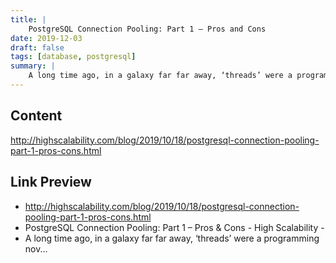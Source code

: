 ```yaml
---
title: |
    PostgreSQL Connection Pooling: Part 1 – Pros and Cons
date: 2019-12-03
draft: false
tags: [database, postgresql]
summary: |
    A long time ago, in a galaxy far far away, ‘threads’ were a programming novelty rarely used and seldom trusted. In that environment, the first PostgreSQL developers decided forking a process for each...
---
```


## Content

http://highscalability.com/blog/2019/10/18/postgresql-connection-pooling-part-1-pros-cons.html

## Link Preview

- http://highscalability.com/blog/2019/10/18/postgresql-connection-pooling-part-1-pros-cons.html
- PostgreSQL Connection Pooling: Part 1 – Pros & Cons - High Scalability -
- A long time ago, in a galaxy far far away, ‘threads’ were a programming nov...
